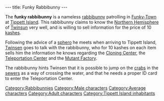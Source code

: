 ---
title: Funky Rabbibunny
---

{{Character|
Name=Funky rabbibunny|
Image=Funky Rabbibunny.gif|
Race=[[Rabbibunny]]|
Gender=Male|
Size=Medium|
Age=Adult}}

The '''funky rabbibunny''' is a nameless [[rabbibunny]] patrolling in [[Funky-Town]] at [[Tippett Island]]. This rabbibunny claims to know the [[Northern Hemisphere]] of [[Twinsun]] very well, and is willing to sell information for the price of 10 [[kashes]].

Following the advice of a [[sphero]] he meets when arriving to Tippett Island, [[Twinsen]] goes to talk with the rabbibunny, who for 10 kashes on each item sells him the information he knows regarding the [[Cloning Center]], the [[Teleportation Center]] and the [[Mutant Factory]].

The rabbibunny hints Twinsen that it is possible to jump on the [[crabs]] in the [[sewers]] as a way of crossing the water, and that he needs a proper ID card to enter the Teleportation Center.

[[Category:Rabbibunnies]]
[[Category:Male characters]]
[[Category:Average characters]]
[[Category:Adult characters]]
[[Category:Tippett Island inhabitants]]